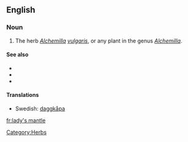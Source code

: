 ==English==

===Noun===
{{en-noun|sg=[[lady]][['s]] [[mantle]]}}

# The herb ''[[Alchemilla]] [[vulgaris]]'', or any plant in the genus ''[[Alchemilla]]''.

====See also====
*{{pedialite|Alchemilla}}
*{{specieslite|Alchemilla}}
*{{commonslite|Alchemilla vulgaris}}

====Translations====
{{trans-top|a herb}}
{{trans-mid}}
*Swedish: [[daggkåpa]] {{c}}
{{trans-bottom}}


[[Category:Herbs]]

[[fr:lady's mantle]]
